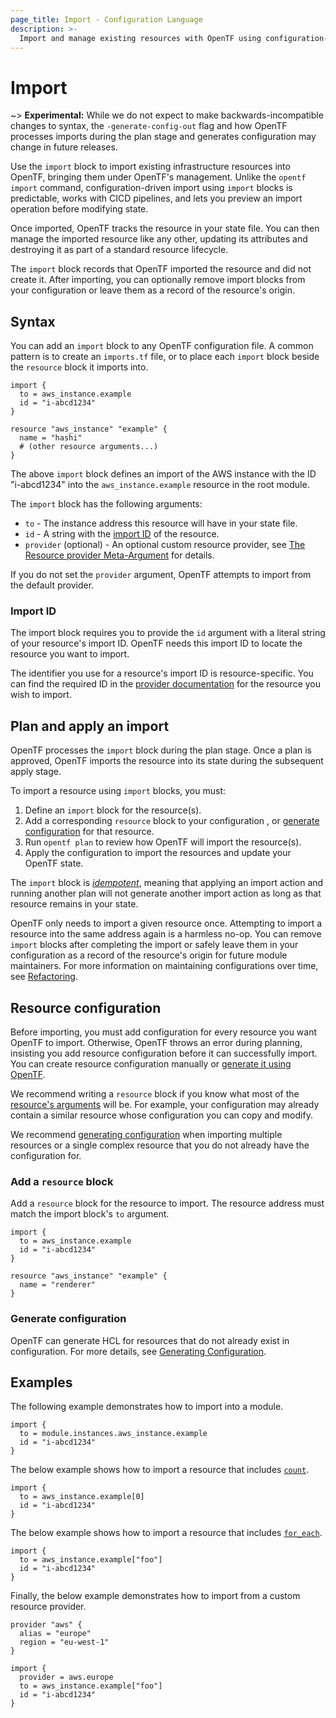 ```yaml
---
page_title: Import - Configuration Language
description: >-
  Import and manage existing resources with OpenTF using configuration-driven import.
---
```


# Import

~> **Experimental:** While we do not expect to make backwards-incompatible changes to syntax, the `-generate-config-out` flag and how OpenTF processes imports during the plan stage and generates configuration may change in future releases.

Use the `import` block to import existing infrastructure resources into OpenTF, bringing them under OpenTF's management. Unlike the `opentf import` command, configuration-driven import using `import` blocks is predictable, works with CICD pipelines, and lets you preview an import operation before modifying state.

Once imported, OpenTF tracks the resource in your state file. You can then manage the imported resource like any other, updating its attributes and destroying it as part of a standard resource lifecycle.

The `import` block records that OpenTF imported the resource and did not create it. After importing, you can optionally remove import blocks from your configuration or leave them as a record of the resource's origin.

## Syntax

You can add an `import` block to any OpenTF configuration file. A common pattern is to create an `imports.tf` file, or to place each `import` block beside the `resource` block it imports into.

```hcl
import {
  to = aws_instance.example
  id = "i-abcd1234"
}

resource "aws_instance" "example" {
  name = "hashi"
  # (other resource arguments...)
}
```

The above `import` block defines an import of the AWS instance with the ID "i-abcd1234" into the `aws_instance.example` resource in the root module.

The `import` block has the following arguments:
 - `to` - The instance address this resource will have in your state file.
 - `id` - A string with the [import ID](#import-id) of the resource.
 - `provider` (optional) - An optional custom resource provider, see [The Resource provider Meta-Argument](/opentf/language/meta-arguments/resource-provider) for details.

If you do not set the `provider` argument, OpenTF attempts to import from the default provider.

### Import ID

The import block requires you to provide the `id` argument with a literal string of your resource's import ID. OpenTF needs this import ID to locate the resource you want to import.

The identifier you use for a resource's import ID is resource-specific. You can find the required ID in the [provider documentation](https://registry.terraform.io/browse/providers) for the resource you wish to import.

## Plan and apply an import

OpenTF processes the `import` block during the plan stage. Once a plan is approved, OpenTF imports the resource into its state during the subsequent apply stage.

To import a resource using `import` blocks, you must:
1. Define an `import` block for the resource(s).
1. Add a corresponding `resource` block to your configuration , or [generate configuration](/opentf/language/import/generating-configuration) for that resource.
1. Run `opentf plan` to review how OpenTF will import the resource(s).
1. Apply the configuration to import the resources and update your OpenTF state.

The `import` block is [_idempotent_](https://en.wikipedia.org/wiki/Idempotence), meaning that applying an import action and running another plan will not generate another import action as long as that resource remains in your state.

OpenTF only needs to import a given resource once. Attempting to import a resource into the same address again is a harmless no-op. You can remove `import` blocks after completing the import or safely leave them in your configuration as a record of the resource's origin for future module maintainers. For more information on maintaining configurations over time, see [Refactoring](/opentf/language/modules/develop/refactoring).

## Resource configuration

Before importing, you must add configuration for every resource you want OpenTF to import. Otherwise, OpenTF throws an error during planning, insisting you add resource configuration before it can successfully import. You can create resource configuration manually or [generate it using OpenTF](/opentf/language/import/generating-configuration).

We recommend writing a `resource` block if you know what most of the [resource's arguments](/opentf/language/resources/syntax#resource-arguments) will be. For example, your configuration may already contain a similar resource whose configuration you can copy and modify.

We recommend [generating configuration](/opentf/language/import/generating-configuration) when importing multiple resources or a single complex resource that you do not already have the configuration for.

### Add a `resource` block

Add a `resource` block for the resource to import. The resource address must match the import block's `to` argument. 

```hcl
import {
  to = aws_instance.example
  id = "i-abcd1234"
}

resource "aws_instance" "example" {
  name = "renderer"
}
```

### Generate configuration

OpenTF can generate HCL for resources that do not already exist in configuration.
For more details, see [Generating Configuration](/opentf/language/import/generating-configuration).

## Examples

The following example demonstrates how to import into a module.

```hcl
import {
  to = module.instances.aws_instance.example
  id = "i-abcd1234"
}
```

The below example shows how to import a resource that includes [`count`](/opentf/language/meta-arguments/count).

```hcl
import {
  to = aws_instance.example[0]
  id = "i-abcd1234"
}
```


The below example shows how to import a resource that includes [`for_each`](/opentf/language/meta-arguments/for_each).
```hcl
import {
  to = aws_instance.example["foo"]
  id = "i-abcd1234"
}
```

Finally, the below example demonstrates how to import from a custom resource provider.

```hcl
provider "aws" {
  alias = "europe"
  region = "eu-west-1"
}

import {
  provider = aws.europe
  to = aws_instance.example["foo"]
  id = "i-abcd1234"
}
```
